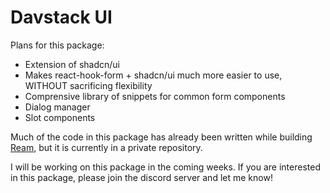 # Davstack UI

Plans for this package:

- Extension of shadcn/ui
- Makes react-hook-form + shadcn/ui much more easier to use, WITHOUT sacrificing flexibility
- Comprensive library of snippets for common form components
- Dialog manager
- Slot components

Much of the code in this package has already been written while building [Ream](https://reamapp.com), but it is currently in a private repository.

I will be working on this package in the coming weeks. If you are interested in this package, please join the discord server and let me know!
